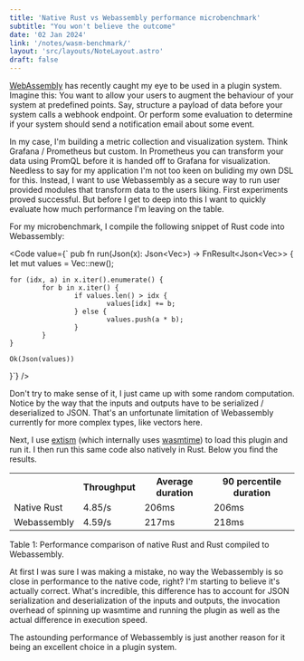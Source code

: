 ```yaml
---
title: 'Native Rust vs Webassembly performance microbenchmark'
subtitle: "You won't believe the outcome"
date: '02 Jan 2024'
link: '/notes/wasm-benchmark/'
layout: 'src/layouts/NoteLayout.astro'
draft: false
---
```



<Title
	subtitle={frontmatter.subtitle}
	date={frontmatter.date}>
	{frontmatter.title}
</Title>

[WebAssembly](https://developer.mozilla.org/en-US/docs/WebAssembly) has recently caught
my eye to be used in a plugin system. Imagine this: You want to allow your users to augment the
behaviour of your system at predefined points. Say, structure a payload of data before your system
calls a webhook endpoint. Or perform some evaluation to determine if your system should send a
notification email about some event.

In my case, I'm building a metric collection and visualization system. Think Grafana /
Prometheus but custom. In Prometheus you can transform your data using PromQL before it is
handed off to Grafana for visualization. Needless to say for my application I'm not too keen
on buliding my own DSL for this. Instead, I want to use Webassembly as a secure way to run
user provided modules that transform data to the users liking. First experiments proved
successful. But before I get to deep into this I want to quickly evaluate how much performance
I'm leaving on the table.

For my microbenchmark, I compile the following snippet of Rust code into Webassembly:

<Code
	value={`
pub fn run(Json(x): Json<Vec<i64>>) -> FnResult<Json<Vec<i64>>> {
		let mut values = Vec::new();

    for (idx, a) in x.iter().enumerate() {
    		for b in x.iter() {
    				if values.len() > idx {
    						values[idx] += b;
    				} else {
    						values.push(a * b);
    				}
    		}
    }

    Ok(Json(values))

}`}
/>

Don't try to make sense of it, I just came up with some random computation. Notice by the way that
the inputs and outputs have to be serialized / deserialized to JSON. That's an unfortunate
limitation of Webassembly currently for more complex types, like vectors here.

Next, I use [extism](https://github.com/extism/extism) (which internally uses
[wasmtime](https://github.com/bytecodealliance/wasmtime)) to load this plugin and run it.
I then run this same code also natively in Rust. Below you find the results.

<div class="md:w-full mx-auto">
	<Table>
		<tr class="border-b border-black dark:border-white">
			<th class="text-left"></th>
			<th class="text-right">Throughput</th>
			<th class="text-right">Average duration</th>
			<th class="text-right">90 percentile duration</th>
		</tr>
		<tr>
			<td class="text-left">Native Rust</td>
			<td class="text-right">4.85/s</td>
			<td class="text-right">206ms</td>
			<td class="text-right">206ms</td>
		</tr>
		<tr>
			<td class="text-left">Webassembly</td>
			<td class="text-right">4.59/s</td>
			<td class="text-right">217ms</td>
			<td class="text-right">218ms</td>
		</tr>
	</Table>
</div>
<div class="pt-4 pb-6 text-center text-gray-800 dark:text-gray-100 text-sm italic font-serif">
	Table 1: Performance comparison of native Rust and Rust compiled to Webassembly.
</div>

At first I was sure I was making a mistake, no way the Webassembly is so close in performance to
the native code, right? I'm starting to believe it's actually correct. What's incredible, this
difference has to account for JSON serialization and deserialization of the inputs and outputs,
the invocation overhead of spinning up wasmtime and running the plugin as well as the actual
difference in execution speed.

The astounding performance of Webassembly is just another reason for it being an excellent choice
in a plugin system.
